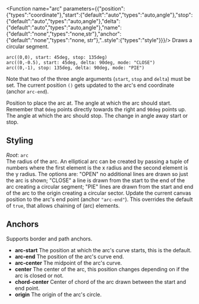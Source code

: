
<Function name="arc" parameters={{"position":{"types":"coordinate"},"start":{"default":"auto","types":"auto,angle"},"stop":{"default":"auto","types":"auto,angle"},"delta":{"default":"auto","types":"auto,angle"},"name":{"default":"none","types":"none,str"},"anchor":{"default":"none","types":"none, str"},"..style":{"types":"style"}}}/>
Draws a circular segment. 

```typc example
arc((0,0), start: 45deg, stop: 135deg)
arc((0,-0.5), start: 45deg, delta: 90deg, mode: "CLOSE")
arc((0,-1), stop: 135deg, delta: 90deg, mode: "PIE")
```

Note that two of the three angle arguments (`start`, `stop` and `delta`) must be set.
The current position `()` gets updated to the arc's end coordinate (anchor `arc-end`).

<Parameter name="position" types="coordinate" > Position to place the arc at.</Parameter>
<Parameter name="start" types="auto,angle" default_value="auto"> The angle at which the arc should start. Remember that `0deg` points directly towards the right and `90deg` points up.</Parameter>
<Parameter name="stop" types="auto,angle" default_value="auto"> The angle at which the arc should stop.</Parameter>
<Parameter name="delta" types="auto,angle" default_value="auto"> The change in angle away start or stop.</Parameter>




## Styling
*Root*: `arc`\
<Parameter name="radius" types="number, array" default_value="1"> The radius of the arc. An elliptical arc can be created by passing a tuple of numbers where the first element is the x radius and the second element is the y radius.</Parameter>
<Parameter name="mode" types="str" default_value="&quot;OPEN&quot;"> The options are: "OPEN" no additional lines are drawn so just the arc is shown; "CLOSE" a line is drawn from the start to the end of the arc creating a circular segment; "PIE" lines are drawn from the start and end of the arc to the origin creating a circular sector.</Parameter>
<Parameter name="update-position" types="bool" default_value="true"> Update the current canvas position to the arc's end point (anchor `"arc-end"`). This overrides the default of `true`, that allows chaining of (arc) elements.</Parameter>

## Anchors
Supports border and path anchors.
- **arc-start** The position at which the arc's curve starts, this is the default.
- **arc-end** The position of the arc's curve end.
- **arc-center** The midpoint of the arc's curve.
- **center** The center of the arc, this position changes depending on if the arc is closed or not.
- **chord-center** Center of chord of the arc drawn between the start and end point.
- **origin** The origin of the arc's circle.

